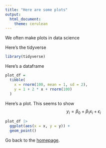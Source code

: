 ```yaml
---
title: "Here are some plots"
output: 
  html_document:
    theme: cerulean
---
```


We often make plots in data science

Here's the tidyverse

```r
library(tidyverse)
```

Here's a dataframe

```r
plot_df = 
  tibble(
    x = rnorm(100, mean = 1, sd = 2),
    y = 1 + 2 * x + rnorm(100)
  )
```

Here's a plot. This seems to show
$$y_i = \beta_0 + \beta_1 x_i + \epsilon_i$$

```r
plot_df |>
  ggplot(aes(x = x, y = y)) +
  geom_point()
```

Go back to the [homepage](index.html).






